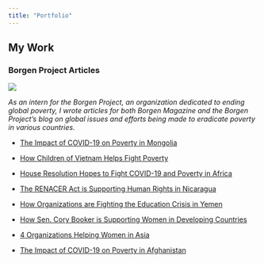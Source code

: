 ```yaml
---
title: "Portfolio"
---
```


## My Work

### Borgen Project Articles

![](borgen-logo.jpg)

*As an intern for the Borgen Project, an organization dedicated to ending global poverty, I wrote articles for both Borgen Magazine and the Borgen Project's blog on global issues and efforts being made to eradicate poverty in various countries.*

-   [The Impact of COVID-19 on Poverty in Mongolia](https://borgenproject.org/tag/impact-of-covid-19-on-poverty-in-mongolia/)

-   [How Children of Vietnam Helps Fight Poverty](https://www.borgenmagazine.com/children-of-vietnam/)

-   [House Resolution Hopes to Fight COVID-19 and Poverty in Africa](https://www.borgenmagazine.com/covid-19-and-poverty-in-africa/)

-   [The RENACER Act is Supporting Human Rights in Nicaragua](https://www.borgenmagazine.com/renacer-act/)

-   [How Organizations are Fighting the Education Crisis in Yemen](https://www.borgenmagazine.com/education-crisis-in-yemen/)

-   [How Sen. Cory Booker is Supporting Women in Developing Countries](https://www.borgenmagazine.com/supporting-women-in-developing-countries/)

-   [4 Organizations Helping Women in Asia](https://borgenproject.org/women-in-asia/)

-   [The Impact of COVID-19 on Poverty in Afghanistan](https://borgenproject.org/the-impact-of-covid-19-on-poverty-in-afghanistan/)
